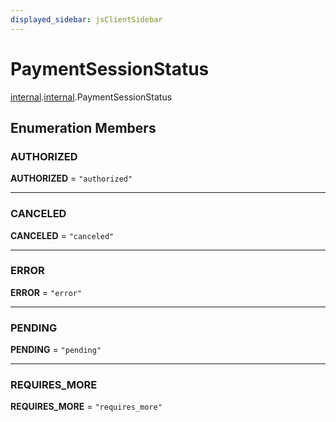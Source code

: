 ```yaml
---
displayed_sidebar: jsClientSidebar
---
```



# PaymentSessionStatus

[internal](../../admin_discounts/modules/admin_discounts.internal.mdx).[internal](../modules/admin_discounts.internal.internal.mdx).PaymentSessionStatus

## Enumeration Members

### AUTHORIZED

 **AUTHORIZED** = ``"authorized"``

___

### CANCELED

 **CANCELED** = ``"canceled"``

___

### ERROR

 **ERROR** = ``"error"``

___

### PENDING

 **PENDING** = ``"pending"``

___

### REQUIRES\_MORE

 **REQUIRES\_MORE** = ``"requires_more"``
